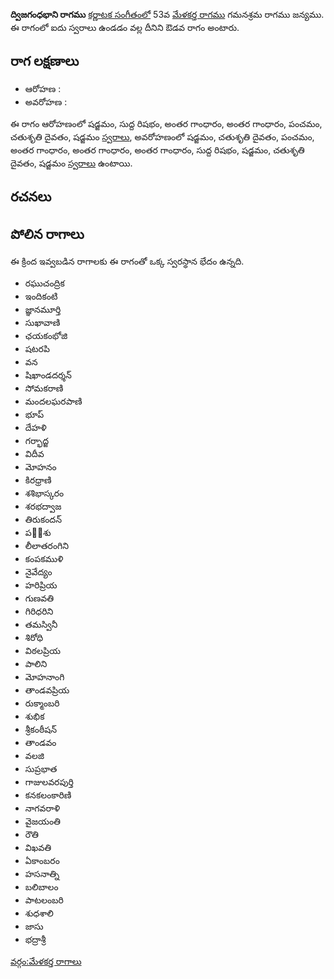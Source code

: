 {{Infobox ragam
	| name          	= ద్విజగంధభాని
	| synonym	    	= 
	| mela          	= 
	| chakra        	= 
	| janaka        	= 
	| type          	= ఔడవ
	| arohanam      	= {{svaraC|S|R1|G3|G3|P|D2|S'}} 
	| avarohanam    	= {{svaraC|S'|D2|P|G3|G3|G3|R1|S|D2|S}}
	| jeeva         	=
	| chhaya        	=
	| nyasa         	=
	| vishesha      	= 
	| equivalent  		= 
}}
{{కర్ణాటక సంగీత రాగాలు}}
'''ద్విజగంధభాని రాగము''' [[కర్ణాటక సంగీతం]]లో 53వ [[మేళకర్త రాగము]] గమనశ్రమ రాగము జన్యము.  ఈ రాగంలో ఐదు స్వరాలు ఉండడం వల్ల దీనిని ఔడవ రాగం అంటారు.


==రాగ లక్షణాలు==


* ఆరోహణ : {{svaraC|S|R1|G3|G3|P|D2|S'}} 
* అవరోహణ : {{svaraC|S'|D2|P|G3|G3|G3|R1|S|D2|S}}

ఈ రాగం ఆరోహణంలో షడ్జమం, సుద్ద రిషభం, అంతర గాంధారం, అంతర గాంధారం, పంచమం, చతుశృతి దైవతం, షడ్జమం [[స్వరాలు]], అవరోహణంలో షడ్జమం, చతుశృతి దైవతం, పంచమం, అంతర గాంధారం, అంతర గాంధారం, అంతర గాంధారం, సుద్ద రిషభం, షడ్జమం, చతుశృతి దైవతం, షడ్జమం [[స్వరాలు]] ఉంటాయి.

==రచనలు==



==పోలిన రాగాలు==
ఈ క్రింద ఇవ్వబడిన రాగాలకు ఈ రాగంతో ఒక్క స్వరస్థాన భేదం ఉన్నది.
* రఘుచంద్రిక
* ఇందికంటి
* జ్ఞానమూర్తి
* సుఖావాణి
* ఛయకంభోజి
* షటరపి
* వన
* షిఖాండదర్శన్
* సోమకరాణి
* మందలఘరపాణి
* భూప్
* దేహళి
* గర్భాద్జ
* విదీవ
* మోహనం
* కిరధ్రాణి
* శశిభాస్కరం
* శరభద్వాజ
* తిరుకందన్
* పల఼శు
* లీలాతరంగిని
* కంపకముళి
* నైవేద్యం
* హరిప్రియ
* గుణవతి
* గిరిధరిని
* తమస్వినీ
* శిరోధి
* విఠలప్రియ
* పాలిని
* మోహనాంగి
* తాండవప్రియ
* రుక్మాంబరి
* శుభిక
* శ్రీకంఠీషన్
* తాండవం
* వలజి
* సుప్రభాత
* గాజులవరపుర్తి
* కనకలంకారిణి
* నాగవరాళి
* వైజయంతి
* రౌతి
* విఖవతి
* ఏకాంబరం
* హసనాత్ని
* బలిబాలం
* పాటలంబరి
* శుధశాలి
* జాసు
* భద్రాశ్రీ



[[వర్గం:మేళకర్త రాగాలు]]